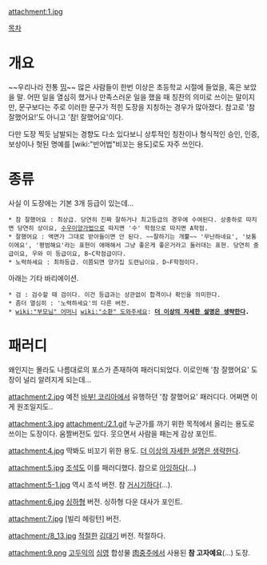attachment:1.jpg

[[목차]]
= 개요 =
~~우리나라 전통 [[밈]]~~ 많은 사람들이 한번 이상은 초등학교 시절에 들었을, 혹은 보았을 말. 어떤 일을 열심히 했거나 만족스러운 일을 했을 때 칭찬의 의미로 쓰이는 말이지만, 문구보다는 주로 이러한 문구가 적힌 도장을 지칭하는 경우가 많아졌다. 참고로 '참 잘했어요!'도 아니고 '참! 잘했어요'이다.

다만 도장 찍듯 남발되는 경향도 다소 있다보니 상투적인 칭찬이나 형식적인 승인, 인증, 보상이나 헛된 명예를 [wiki:"반어법"비꼬는 용도]로도 자주 쓰인다.

= 종류 =
사실 이 도장에는 기본 3개 등급이 있는데...

 * 참 잘했어요 : 최상급. 당연히 진짜 잘하거나 최고등급의 경우에 수여된다. 상중하로 따지면 당연히 상이요, [[수우미양가]]법으로 따지면 '수' 학점으로 따지면 A학점.
 * 잘했어요 : 액면가 그대로 받아들이면 안 된다. ~~잘하기는 개뿔~~ '무난하네요', '보통이에요', '평범해요'라는 표현이 애매해서 그냥 좋은게 좋은거라고 둘러대는 표현. 당연히 중급이요, 우와 미 등급이요, B~C학점급이다.
 * 노력하세요 : 최하등급. 이쯤되면 양가집 도련님이요. D~F학점이다.

아래는 기타 바리에이션.

 * 검 : 검수할 때 검이다. 이건 등급과는 상관없이 합격이나 확인을 의미한다.
 * 좀더 열심히 : '노력하세요'의 다른 버전.
 * [[wiki:"부모님" 어머니]] [[wiki:"소환" 도와주세요]]: '''[[더 이상의 자세한 설명은 생략한다]].'''

= 패러디 =
왜인지는 몰라도 나름대로의 포스가 존재하여 패러디되었다. 이로인해 '참 잘했어요' 도장이 널리 알려지게 되는데...

attachment:2.jpg
예전 [[바부! 코리아]]에서 유행하던 '참 잘했어요' 패러디다. 어쩌면 이게 원조일지도..

attachment:3.jpg attachment:/2.1.gif
누군가를 까기 위한 목적에서 올리는 용도로 쓰이는 도장이다. 움짤버전도 있다. 웃으면서 사람을 패는게 감상 포인트.

attachment:4.jpg
딱봐도 비꼬기 위한 용도. [[더 이상의 자세한 설명은 생략한다]].

attachment:5.jpg
[[조석]]도 이를 패러디했다. 참으로 [[아잉]]하다(...)

attachment:5-1.jpg
역시 조석 버전. 참 [[거시기]]하다(...).

attachment:6.jpg
[[싱하형]] 버전. 싱하형 다운 대사가 포인트.

attachment:7.jpg
[빌리 헤링턴] 버전.

attachment:/8_13.jpg
[[적절]]한 [[김대기]] 버전. 적절하다.

attachment:9.png
[[고두익]]의 [[심영(야인시대)|심영]] 합성물 [[肉중주]]에서 사용된 '''참 고자예요'''(...) 도장.
